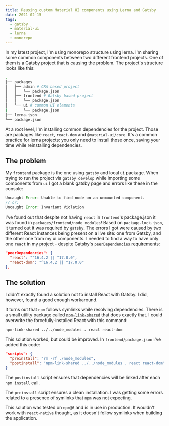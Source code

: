 ```yaml
---
title: Reusing custom Material UI components using Lerna and Gatsby
date: 2021-02-15
tags:
  - gatsby
  - material-ui
  - lerna
  - monorepo
---
```


In my latest project, I'm using monorepo structure using lerna. I'm sharing some common components
between two different frontend projects. One of them is a Gatsby project that is causing the
problem. The project's structure looks like this:

```bash
.
├── packages
│   ├── admin # CRA based project
│   │   └── package.json
│   ├── frontend # Gatsby based project
│   │   └── package.json
│   └── ui # common UI elements
|       └── package.json
├── lerna.json
└── package.json
```

At a root level, I'm installing common dependencies for the project. Those are packages like
`react`, `react-dom` and `@material-ui/core`. It's a common practice for lerna projects: you only
need to install those once, saving your time while reinstalling dependencies.

## The problem

My `frontend` package is the one using `gatsby` and local `ui` package. When trying to run the
project via `gatsby develop` while importing some components from `ui` I got a blank gatsby page and
errors like these in the console:

```js
Uncaught Error: Unable to find node on an unmounted component.
// or:
Uncaught Error: Invariant Violation
```

I've found out that despite not having `react` in `frontend`'s package.json it was found in
`packages/frontend/node_modules`! Based on `package-lock.json`, it turned out it was required by
`gatsby`. The errors I got were caused by two different React instances being present on a live
site: one from Gatsby, and the other one from my ui components. I needed to find a way to have only
one `react` in my project - despite Gatsby's
[`peerDependencies` requirements](https://github.com/gatsbyjs/gatsby/blob/master/packages/gatsby/package.json):

```json
"peerDependencies": {
  "react": "^16.4.2 || ^17.0.0",
  "react-dom": "^16.4.2 || ^17.0.0"
},
```

## The solution

I didn't exactly found a solution not to install React with Gatsby. I did, however, found a good
enough workaround.

It turns out that `npm` follows symlinks while resolving dependencies. There is a small utility
package called [`npm-link-shared`](https://www.npmjs.com/package/npm-link-shared) that does exactly
that. I could overwrite the forcefully-installed React with this command:

```bash
npm-link-shared ../../node_modules . react react-dom
```

This solution worked, but could be improved. In `frontend/package.json` I've added this code:

```json
"scripts": {
  "preinstall": "rm -rf ./node_modules",
  "postinstall": "npm-link-shared ../../node_modules . react react-dom"
}
```

The `postinstall` script ensures that dependencies will be linked after each `npm install` call.

The `preinstall` script ensures a clean installation. I was getting some errors related to a
presence of symlinks that `npm` was not expecting.

This solution was tested on `npm@6` and is in use in production. It wouldn't work with
`react-native` thought, as it doesn't follow symlinks when building the application.
